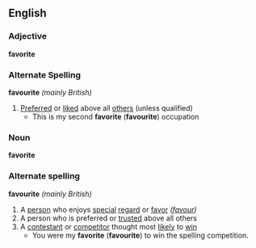 ==English==
===Adjective===
'''favorite'''
=== Alternate Spelling ===
'''favourite''' ''(mainly British)''
#[[Preferr]]ed or [[like]]d above all [[others]] (unless qualified)
#* This is my second '''favorite''' ('''favourite''') occupation

===Noun===
'''favorite'''
=== Alternate spelling ===
'''favourite''' ''(mainly British)''
#A [[person]] who enjoys [[special]] [[regard]] or [[favor]] ''([[favour]])''
#A person who is preferred or [[trust]]ed above all others
#A [[contestant]] or [[competitor]] thought most [[likely]] to [[win]]
#* You were my '''favorite''' ('''favourite''') to win the spelling competition.